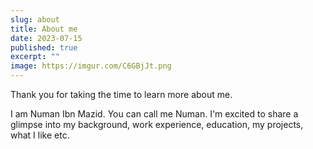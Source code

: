 ```yaml
---
slug: about
title: About me
date: 2023-07-15
published: true
excerpt: ""
image: https://imgur.com/C6GBjJt.png
---
```


Thank you for taking the time to learn more about me.

I am Numan Ibn Mazid. You can call me Numan. I'm excited to share a glimpse into my background, work experience, education, my projects, what I like etc.
